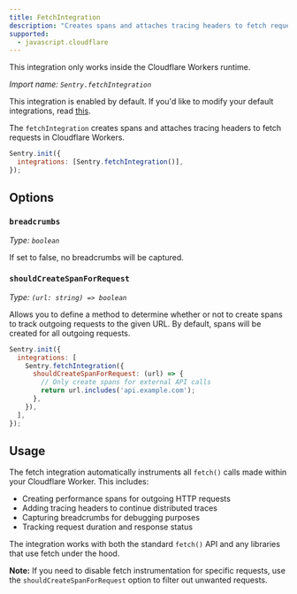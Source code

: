 ```yaml
---
title: FetchIntegration
description: "Creates spans and attaches tracing headers to fetch requests in Cloudflare Workers. (default)"
supported:
  - javascript.cloudflare
---
```


<Alert>

This integration only works inside the Cloudflare Workers runtime.

</Alert>

_Import name: `Sentry.fetchIntegration`_

This integration is enabled by default. If you'd like to modify your default integrations, read [this](./../#modifying-default-integrations).

The `fetchIntegration` creates spans and attaches tracing headers to fetch requests in Cloudflare Workers.

```JavaScript
Sentry.init({
  integrations: [Sentry.fetchIntegration()],
});
```

## Options

### `breadcrumbs`

_Type: `boolean`_

If set to false, no breadcrumbs will be captured.

### `shouldCreateSpanForRequest`

_Type: `(url: string) => boolean`_

Allows you to define a method to determine whether or not to create spans to track outgoing requests to the given URL. By default, spans will be created for all outgoing requests.

```JavaScript
Sentry.init({
  integrations: [
    Sentry.fetchIntegration({
      shouldCreateSpanForRequest: (url) => {
        // Only create spans for external API calls
        return url.includes('api.example.com');
      },
    }),
  ],
});
```

## Usage

The fetch integration automatically instruments all `fetch()` calls made within your Cloudflare Worker. This includes:

- Creating performance spans for outgoing HTTP requests
- Adding tracing headers to continue distributed traces
- Capturing breadcrumbs for debugging purposes
- Tracking request duration and response status

The integration works with both the standard `fetch()` API and any libraries that use fetch under the hood.

<Alert>

**Note:** If you need to disable fetch instrumentation for specific requests, use the `shouldCreateSpanForRequest` option to filter out unwanted requests.

</Alert>